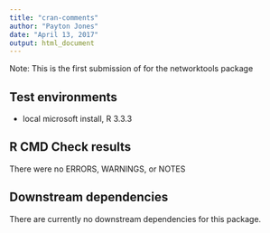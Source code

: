 ```yaml
---
title: "cran-comments"
author: "Payton Jones"
date: "April 13, 2017"
output: html_document
---
```

Note: This is the first submission of for the networktools package

## Test environments
* local microsoft install, R 3.3.3

## R CMD Check results
There were no ERRORS, WARNINGS, or NOTES

## Downstream dependencies
There are currently no downstream dependencies for this package.
